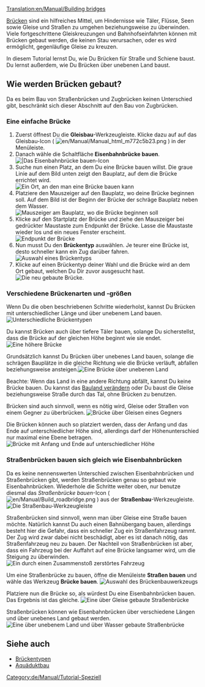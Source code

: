 [[Translation:en/Manual/Building bridges]]
{{de/Manual/Tutorial}}
[[Category:de/Manual/Tutorial-Speziell]]

[[de/Brücken|Brücken]] sind ein hilfreiches Mittel, um Hindernisse wie Täler, Flüsse, Seen sowie Gleise und Straßen zu umgehen beziehungsweise zu überwinden. Viele fortgeschrittene Gleiskreuzungen und Bahnhofseinfahrten können mit Brücken gebaut werden, die keinen Stau verursachen, oder es wird ermöglicht, gegenläufige Gleise zu kreuzen.

In diesem Tutorial lernst Du, wie Du Brücken für Straße und Schiene baust. Du lernst außerdem, wie Du Brücken über unebenen Land baust.

== Wie werden Brücken gebaut? ==
Da es beim Bau von Straßenbrücken und Zugbrücken keinen Unterschied gibt, beschränkt sich dieser Abschnitt auf den Bau von Zugbrücken.

=== Eine einfache Brücke ===
# Zuerst öffnest Du die '''Gleisbau'''-Werkzeugleiste. Klicke dazu auf auf das Gleisbau-Icon ( [[File:en/Manual/Manual html m772c5b23.png]] ) in der Menüleiste.
# Danach wähle die Schaltfläche '''Eisenbahnbrücke bauen'''.<br/>[[File:de/Manual/BridgeTut1.png|none|frame||Das '''Eisenbahnbrücke bauen'''-Icon]]
# Suche nun einen Platz, an dem Du eine Brücke bauen willst. Die graue Linie auf dem Bild unten zeigt den Bauplatz, auf dem die Brücke errichtet wird.<br/>[[File:en/Manual/BridgeTut2.png|none|frame|Ein Ort, an den man eine Brücke bauen kann]]
# Platziere den Mauszeiger auf den Bauplatz, wo deine Brücke beginnen soll. Auf dem Bild ist der Beginn der Brücke der schräge Bauplatz neben dem Wasser.<br/>[[File:en/Manual/BridgeTut3.png|none|frame|Mauszeiger am Bauplatz, wo die Brücke beginnen soll]]
# Klicke auf den Startplatz der Brücke und ziehe den Mauszeiger bei gedrückter Maustaste zum Endpunkt der Brücke. Lasse die Maustaste wieder los und ein neues Fenster erscheint.<br/>[[File:en/Manual/BridgeTut4.png|none|frame|Endpunkt der Brücke]]
# Nun musst Du den '''Brückentyp''' auswählen. Je teurer eine Brücke ist, desto schneller kann ein Zug darüber fahren.<br/>[[File:de/Manual/BridgeTut5.png|none|frame|Auswahl eines Brückentyps]]
# Klicke auf einen Brückentyp deiner Wahl und die Brücke wird an dem Ort gebaut, welchen Du Dir zuvor ausgesucht hast.<br/>[[File:en/Manual/BridgeTut6.png|none|frame|Die neu gebaute Brücke.]]

=== Verschiedene Brückenarten und -größen ===
Wenn Du die oben beschriebenen Schritte wiederholst, kannst Du Brücken mit unterschiedlicher Länge und über unebenem Land bauen.
[[File:en/Manual/BridgeTut7.png|none|frame|Unterschiedliche Brückentypen]]

Du kannst Brücken auch über tiefere Täler bauen, solange Du sicherstellst, dass die Brücke auf der gleichen Höhe beginnt wie sie endet.[[File:en/Manual/BridgeTut8.png|none|frame|Eine höhere Brücke]]

Grundsätzlich kannst Du Brücken über unebenes Land bauen, solange die schrägen Bauplätze in die gleiche Richtung wie die Brücke verläuft, abfallen beziehungsweise ansteigen.[[File:en/Manual/BridgeTut11.png|none|frame|Eine Brücke über unebenen Land]]

Beachte: Wenn das Land in eine andere Richtung abfällt, kannst Du keine Brücke bauen. Du kannst das [[de/Manual/Landschaftsbau|Bauland verändern]] oder Du baust die Gleise beziehungsweise Straße durch das Tal, ohne Brücken zu benutzen.

Brücken sind auch sinnvoll, wenn es nötig wird, Gleise oder Straßen von einem Gegner zu überbrücken.
[[File:en/Manual/BridgeTut10.png|none|frame|Brücke über Gleisen eines Gegners]]

Die Brücken können auch so platziert werden, dass der Anfang und das Ende auf unterschiedlicher Höhe sind, allerdings darf der Höhenunterschied nur maximal eine Ebene betragen.[[File:en/Manual/BridgeTut9.png|none|frame|Brücke mit Anfang und Ende auf unterschiedlicher Höhe]]

=== Straßenbrücken bauen sich gleich wie Eisenbahnbrücken ===
Da es keine nennenswerten Unterschied zwischen Eisenbahnbrücken und Straßenbrücken gibt, werden Straßenbrücken genau so gebaut wie Eisenbahnbrücken. Wiederhole die Schritte weiter oben, nur benutze diesmal das ''Straßenbrücke bauen''-Icon ( [[File:en/Manual/Build roadbridge.png]] ) aus der '''Straßenbau'''-Werkzeugleiste.<br/>[[File:de/Manual/Road construction.png|none|frame|Die Straßenbau-Werkzeugleiste]]

Straßenbrücken sind sinnvoll, wenn man über Gleise eine Straße bauen möchte. Natürlich kannst Du auch einen Bahnübergang bauen, allerdings besteht hier die Gefahr, dass ein schneller Zug ein Straßenfahrzeug rammt. Der Zug wird zwar dabei nicht beschädigt, aber es ist danach nötig, das Straßenfahrzeug neu zu bauen. Der Nachteil von Straßenbrücken ist aber, dass ein Fahrzeug bei der Auffahrt auf eine Brücke langsamer wird, um die Steigung zu überwinden.
[[File:de/Manual/Crashed.png|none|frame|Ein durch einen Zusammenstoß zerstörtes Fahrzeug]]

Um eine Straßenbrücke zu bauen, öffne die Menüleiste '''Straßen bauen''' und wähle das Werkzeug '''Brücke bauen'''.
[[File:de/Manual/BridgeTut14.png|none|frame|Auswahl des Brückenbauwerkzeugs]]

Platziere nun die Brücke so, als würdest Du eine Eisenbahnbrücken bauen. Das Ergebnis ist das gleiche.
[[File:en/Manual/BridgeTut12.png|none|frame|Eine über Gleise gebaute Straßenbrücke]]

Straßenbrücken können wie Eisenbahnbrücken über verschiedene Längen und über unebenes Land gebaut werden.
[[File:en/Manual/BridgeTut13.png|none|frame|Eine über unebenem Land und über Wasser gebaute Straßenbrücke]]

== Siehe auch ==
*[[de/Manual/Base Set/Brückentypen|Brückentypen]]
*[[de/Archive/Unmapped/Aquäduktbau|Aquäduktbau]]